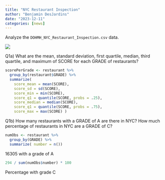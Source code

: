 ```yaml
---
title: "NYC Restaurant Inspection"
author: "Benjamin DesJardins"
date: "2023-12-11"
categories: [news]
---
```


Analyze the `DOHMH_NYC_Restaurant_Inspection.csv` data.

![](thumbnail.jpg)

Q1a) What are the mean, standard deviation, first quartile, median, 
third quartile, and maximum of SCORE for each GRADE of restaurants?
```r
scorePerGrade <- restaurant %>% 
  group_by(restaurant$GRADE) %>% 
  summarize(
    score_mean = mean(SCORE),
    score_sd = sd(SCORE),
    score_min = min(SCORE),
    score_q1 = quantile(SCORE, probs = .25),
    score_median = median(SCORE),
    score_q1 = quantile(SCORE, probs = .75),
    score_max = max(SCORE) )
```

Q1b) How many restaurants with a GRADE of A are there in NYC? 
How much percentage of restaurants in NYC are a GRADE of C?
```r
numObs <- restaurant %>% 
  group_by(GRADE) %>% 
  summarize( number = n())
```
16305 with a grade of A

```r
294 / sum(numObs$number) * 100 
```
Percentage with grade C
